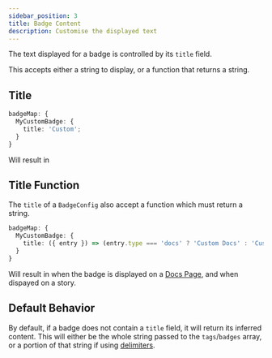 ```yaml
---
sidebar_position: 3
title: Badge Content
description: Customise the displayed text
---
```



The text displayed for a badge is controlled by its `title` field.

This accepts either a string to display, or a function that returns a string.

## Title

```ts
badgeMap: {
  MyCustomBadge: {
    title: 'Custom';
  }
}
```

Will result in <Badge content="Custom"/>

## Title Function

The `title` of a `BadgeConfig` also accept a function which must return a string.

<BadgeFunction />

```ts
badgeMap: {
  MyCustomBadge: {
    title: ({ entry }) => (entry.type === 'docs' ? 'Custom Docs' : 'Custom Story');
  }
}
```

Will result in <Badge content="Custom Docs"/> when the badge is displayed on a
[Docs Page](https://storybook.js.org/docs/writing-docs), and <Badge content="Custom Story"/> when
dispayed on a story.

## Default Behavior

By default, if a badge does not contain a `title` field, it will return its inferred content. This
will either be the whole string passed to the `tags`/`badges` array, or a portion of that string if
using [delimiters](../configuration/badge-content.mdx).
